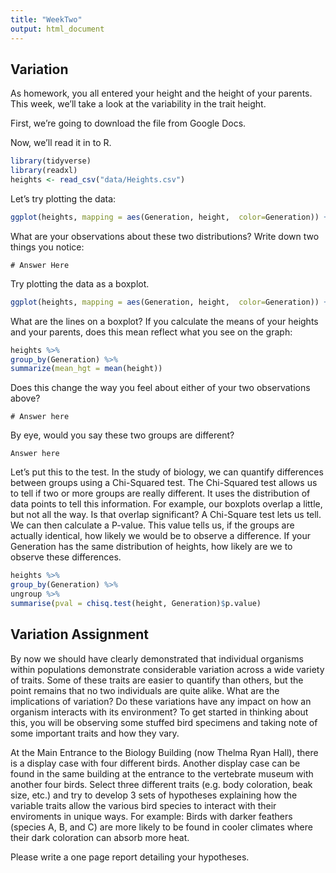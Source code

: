 ```yaml
---
title: "WeekTwo"
output: html_document
---
```


## Variation

As homework, you all entered your height and the height of your parents. This week, we'll take a look at the variability in the trait height.

First, we're going to download the file from Google Docs.


Now, we'll read it in to R.

```r
library(tidyverse)
library(readxl)
heights <- read_csv("data/Heights.csv")
```

Let's try plotting the data:


```r
ggplot(heights, mapping = aes(Generation, height,  color=Generation)) + geom_point()
```

What are your observations about these two distributions? Write down two things you notice:

```
# Answer Here

```

Try plotting the data as a boxplot. 

```r
ggplot(heights, mapping = aes(Generation, height,  color=Generation)) + geom_boxplot()
```

What are the lines on a boxplot? If you calculate the means of your heights and your parents, does this mean reflect what you see on the graph:

```r

heights %>% 
group_by(Generation) %>% 
summarize(mean_hgt = mean(height))

```


Does this change the way you feel about either of your two observations above?


```
# Answer here

```

By eye, would you say these two groups are different? 


```
Answer here
```

Let's put this to the test. In the study of biology, we can quantify differences between groups using a Chi-Squared test. The Chi-Squared test allows us to tell if two or more groups are really different. It uses the distribution of data points to tell this information. For example, our boxplots overlap a little, but not all the way. Is that overlap significant? A Chi-Square test lets us tell. We can then calculate a P-value. This value tells us, if the groups are actually identical, how likely we would be to observe a difference. If your Generation has the same distribution of heights, how likely are we to observe these differences.
```r
heights %>% 
group_by(Generation) %>% 
ungroup %>%
summarise(pval = chisq.test(height, Generation)$p.value)

```


## Variation Assignment

By now we should have clearly demonstrated that individual organisms within populations demonstrate considerable variation across a wide variety of traits. Some of these traits are easier to quantify than others, but the point remains that no two individuals are quite alike. What are the implications of variation? Do these variations have any impact on how an organism interacts with its environment? To get started in thinking about this, you will be observing some stuffed bird specimens and taking note of some important traits and how they vary. 

At the Main Entrance to the Biology Building (now Thelma Ryan Hall), there is a display case with four different birds. Another display case can be found in the same building at the entrance to the vertebrate museum with another four birds. Select three different traits (e.g. body coloration, beak size, etc.) and try to develop 3 sets of hypotheses explaining how the variable traits allow the various bird species to interact with their enviroments in unique ways. For example: Birds with darker feathers (species A, B, and C) are more likely to be found in cooler climates where their dark coloration can absorb more heat.

Please write a one page report detailing your hypotheses.
